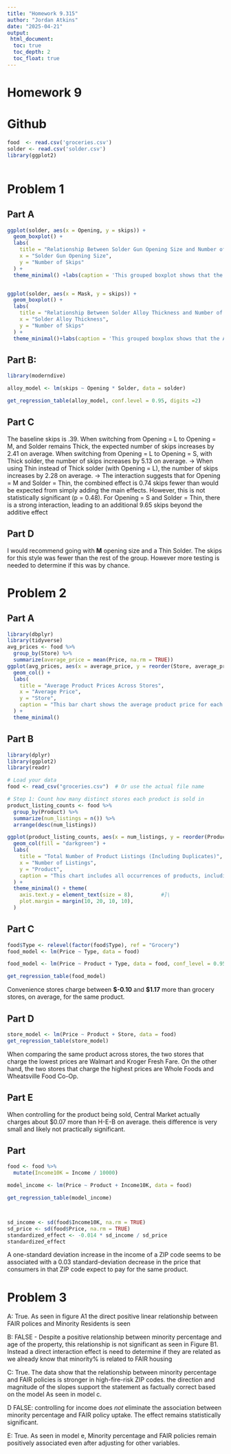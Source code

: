 ---
title: "Homework 9.315"
author: "Jordan Atkins"
date: "2025-04-21"
output: 
 html_document: 
  toc: true
  toc_depth: 2
  toc_float: true
---

# Homework 9

# Github

```{r echo=FALSE}
food  <- read.csv('groceries.csv')
solder <- read.csv('solder.csv')
library(ggplot2)



```

# Problem 1

## Part A

```{r echo = FALSE}

ggplot(solder, aes(x = Opening, y = skips)) +
  geom_boxplot() +
  labs(
    title = "Relationship Between Solder Gun Opening Size and Number of Skips",
    x = "Solder Gun Opening Size",
    y = "Number of Skips"
  ) +
  theme_minimal() +labs(caption = 'This grouped boxplot shows that the S opening size has the most skips')


ggplot(solder, aes(x = Mask, y = skips)) +
  geom_boxplot() +
  labs(
    title = "Relationship Between Solder Alloy Thickness and Number of Skips",
    x = "Solder Alloy Thickness",
    y = "Number of Skips"
  ) +
  theme_minimal()+labs(caption = 'This grouped boxplox shows that the A6 thickness has the most skips')

```

## Part B:

```{r echo=FALSE}

library(moderndive)

alloy_model <- lm(skips ~ Opening * Solder, data = solder)

get_regression_table(alloy_model, conf.level = 0.95, digits =2)


```

## Part C

The baseline skips is .39. When switching from Opening = L to Opening = M, and Solder remains Thick, the expected number of skips increases by 2.41 on average. When switching from Opening = L to Opening = S, with Thick solder, the number of skips increases by 5.13 on average. → When using Thin instead of Thick solder (with Opening = L), the number of skips increases by 2.28 on average. → The interaction suggests that for Opening = M and Solder = Thin, the combined effect is 0.74 skips fewer than would be expected from simply adding the main effects. However, this is not statistically significant (p = 0.48). For Opening = S and Solder = Thin, there is a strong interaction, leading to an additional 9.65 skips beyond the additive effect

## Part D

I would recommend going with **M** opening size and a Thin Solder. The skips for this style was fewer than the rest of the group. However more testing is needed to determine if this was by chance.

# Problem 2

## Part A

```{r echo = FALSE}
library(dbplyr)
library(tidyverse)
avg_prices <- food %>%
  group_by(Store) %>%
  summarize(average_price = mean(Price, na.rm = TRUE))
ggplot(avg_prices, aes(x = average_price, y = reorder(Store, average_price))) +
  geom_col() +
  labs(
    title = "Average Product Prices Across Stores",
    x = "Average Price",
    y = "Store",
    caption = "This bar chart shows the average product price for each store. It highlights price differences across stores."
  ) +
  theme_minimal()

```

## Part B

```{r echo = FALSE}

library(dplyr)
library(ggplot2)
library(readr)

# Load your data
food <- read_csv("groceries.csv")  # Or use the actual file name

# Step 1: Count how many distinct stores each product is sold in
product_listing_counts <- food %>%
  group_by(Product) %>%
  summarize(num_listings = n()) %>%
  arrange(desc(num_listings))

ggplot(product_listing_counts, aes(x = num_listings, y = reorder(Product, num_listings))) +
  geom_col(fill = "darkgreen") +
  labs(
    title = "Total Number of Product Listings (Including Duplicates)",
    x = "Number of Listings",
    y = "Product",
    caption = "This chart includes all occurrences of products, including repeated entries from the same store."
  ) +
  theme_minimal() + theme(
    axis.text.y = element_text(size = 8),         #]\
    plot.margin = margin(10, 20, 10, 10),         
  )


```

## Part C

```{r echo = FALSE}
food$Type <- relevel(factor(food$Type), ref = "Grocery")
food_model <- lm(Price ~ Type, data = food)

food_model <- lm(Price ~ Product + Type, data = food, conf_level = 0.95, digits=1)

get_regression_table(food_model)


```

Convenience stores charge between **\$-0.10** and **\$1.17** more than grocery stores, on average, for the same product.

## Part D

```{r echo=FALSE}
store_model <- lm(Price ~ Product + Store, data = food)
get_regression_table(store_model)
```

When comparing the same product across stores, the two stores that charge the lowest prices are Walmart and Kroger Fresh Fare. On the other hand, the two stores that charge the highest prices are Whole Foods and Wheatsville Food Co-Op.

## Part E

When controlling for the product being sold, Central Market actually charges about \$0.07 more than H-E-B on average. theis difference is very small and likely not practically significant.

## Part 

```{r echo = FALSE}
food <- food %>%
  mutate(Income10K = Income / 10000)

model_income <- lm(Price ~ Product + Income10K, data = food)

get_regression_table(model_income)



sd_income <- sd(food$Income10K, na.rm = TRUE)
sd_price <- sd(food$Price, na.rm = TRUE)
standardized_effect <- -0.014 * sd_income / sd_price
standardized_effect

```

A one-standard deviation increase in the income of a ZIP code seems to be associated with a 0.03 standard-deviation decrease in the price that consumers in that ZIP code expect to pay for the same product.

# Problem 3

A: True. As seen in figure A1 the direct positive linear relationship between FAIR polices and Minority Residents is seen

B: FALSE - Despite a positive relationship between minority percentage and age of the property, this relationship is not significant as seen in Figure B1. Instead a direct interaction effect is need to determine if they are related as we already know that minority% is related to FAIR housing

C: True. The data show that the relationship between minority percentage and FAIR policies is stronger in high-fire-risk ZIP codes. the direction and magnitude of the slopes support the statement as factually correct based on the model As seen in model c.

D FALSE: controlling for income does *not* eliminate the association between minority percentage and FAIR policy uptake. The effect remains statistically significant.

E: True. As seen in model e, Minority percentage and FAIR policies remain positively associated even after adjusting for other variables.
